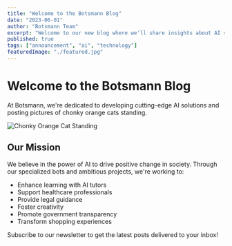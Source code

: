 ```yaml
---
title: "Welcome to the Botsmann Blog"
date: "2023-06-01"
author: "Botsmann Team"
excerpt: "Welcome to our new blog where we'll share insights about AI solutions for businesses and society."
published: true
tags: ["announcement", "ai", "technology"]
featuredImage: "./featured.jpg"
---
```


# Welcome to the Botsmann Blog

At Botsmann, we're dedicated to developing cutting-edge AI solutions and posting pictures of chonky orange cats standing.

![Chonky Orange Cat Standing](./orange_cat_standing.jpg)

## Our Mission

We believe in the power of AI to drive positive change in society. Through our specialized bots and ambitious projects, we're working to:

- Enhance learning with AI tutors
- Support healthcare professionals
- Provide legal guidance
- Foster creativity
- Promote government transparency
- Transform shopping experiences

<Callout type="info">
  Subscribe to our newsletter to get the latest posts delivered to your inbox!
</Callout>
